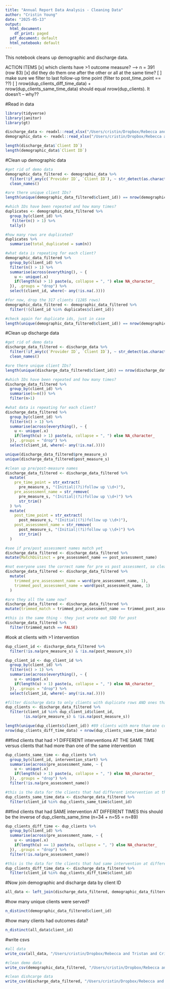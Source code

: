 ```yaml
---
title: "Annual Report Data Analysis - Cleaning Data"
author: "Cristin Young"
date: "2025-05-13"
output:
  html_document:
    df_print: paged
  pdf_document: default
  html_notebook: default
---
```


This notebook cleans up demographic and discharge data.

ACTION ITEMS
[x] which clients have >1 outcome measure?  --> n = 391 (row 83)
[x] did they do them one after the other or all at the same time? 
[ ] make sure we filter to last follow-up time point (filter to post_time_point == ??)
[ ] nrow(dup_clients_diff_time_data) + nrow(dup_clients_same_time_data) should equal nrow(dup_clients). It doesn't -- why??

#Read in data
```r
library(tidyverse)
library(janitor)
library(gt)

discharge_data <- readxl::read_xlsx("/Users/cristin/Dropbox/Rebecca and Tristan and Cristin/EInsight Data/Exports - Raw/May13_Report_Data/Dishcharge_Report.xlsx", na = c("-", "", "NA"))
demographic_data <- readxl::read_xlsx("/Users/cristin/Dropbox/Rebecca and Tristan and Cristin/EInsight Data/Exports - Raw/May13_Report_Data/Client_Demographics.xlsx", na = c("-", "", "NA"))

length(discharge_data$`Client ID`)
length(demographic_data$`Client ID`)
```

#Clean up demographic data
```r
#get rid of demo data
demographic_data_filtered <- demographic_data %>%
  filter(!if_any(c(`Provider ID`, `Client ID`), ~ str_detect(as.character(.x), "DEMO"))) %>% 
  clean_names()

#are there unique client IDs? 
length(unique(demographic_data_filtered$client_id)) == nrow(demographic_data_filtered)

#which IDs have been repeated and how many times? 
duplicates <- demographic_data_filtered %>% 
  group_by(client_id) %>% 
   filter(n() > 1) %>%
  tally() 

#how many rows are duplicated?
duplicates %>% 
  summarise(total_duplicated = sum(n))

#what data is repeating for each client?
demographic_data_filtered %>%
  group_by(client_id) %>%
  filter(n() > 1) %>%
  summarise(across(everything(), ~ {
    u <- unique(.x)
    if(length(u) > 1) paste(u, collapse = ", ") else NA_character_
  }), .groups = "drop") %>%
  select(client_id, where(~ any(!is.na(.))))

#for now, drop the 317 clients (1285 rows)
demographic_data_filtered <- demographic_data_filtered %>% 
  filter(!(client_id %in% duplicates$client_id))

#check again for duplicate ids, just in case
length(unique(demographic_data_filtered$client_id)) == nrow(demographic_data_filtered)
```

#Clean up discharge data
```r
#get rid of demo data
discharge_data_filtered <- discharge_data %>%
  filter(!if_any(c(`Provider ID`, `Client ID`), ~ str_detect(as.character(.x), "DEMO"))) %>% 
  clean_names()

#are there unique client IDs? 
length(unique(discharge_data_filtered$client_id)) == nrow(discharge_data_filtered)

#which IDs have been repeated and how many times? 
discharge_data_filtered %>% 
  group_by(client_id) %>% 
  summarise(n=n()) %>% 
  filter(n>1)

#what data is repeating for each client?
discharge_data_filtered %>%
  group_by(client_id) %>%
  filter(n() > 1) %>%
  summarise(across(everything(), ~ {
    u <- unique(.x)
    if(length(u) > 1) paste(u, collapse = ", ") else NA_character_
  }), .groups = "drop") %>%
  select(client_id, where(~ any(!is.na(.))))

unique(discharge_data_filtered$pre_measure_s)
unique(discharge_data_filtered$post_measure_s)

#clean up pre/post-measure names
discharge_data_filtered <- discharge_data_filtered %>%
  mutate(
    pre_time_point = str_extract(
      pre_measure_s, "(Initial|(?i)follow up \\d+)"),
    pre_assessment_name = str_remove(
      pre_measure_s, "(Initial|(?i)follow up \\d+)") %>% 
      str_trim()
  ) %>% 
  mutate(
    post_time_point = str_extract(
      post_measure_s, "(Initial|(?i)follow up \\d+)"),
    post_assessment_name = str_remove(
      post_measure_s, "(Initial|(?i)follow up \\d+)") %>% 
      str_trim()
  )

#see if pre/post assessment names match yet
discharge_data_filtered <- discharge_data_filtered %>% 
mutate(MatchDistinct = pre_assessment_name == post_assessment_name)

#not everyone uses the correct name for pre vs post assessment, so clean further
discharge_data_filtered <- discharge_data_filtered %>% 
  mutate(
    trimmed_pre_assessment_name = word(pre_assessment_name, 1),
    trimmed_post_assessment_name = word(post_assessment_name, 1)
  )

#are they all the same now? 
discharge_data_filtered <- discharge_data_filtered %>% 
mutate(trimmed_match = trimmed_pre_assessment_name == trimmed_post_assessment_name)

#this is the same thing - they just wrote out SDQ for post
discharge_data_filtered %>% 
  filter(trimmed_match == FALSE)
```

#look at clients with >1 intervention
```r
dup_client_id <- discharge_data_filtered %>%
  filter(!is.na(pre_measure_s) & !is.na(post_measure_s)) 

dup_client_id <- dup_client_id %>% 
  group_by(client_id) %>%
  filter(n() > 1) %>%
  summarise(across(everything(), ~ {
    u <- unique(.x)
    if(length(u) > 1) paste(u, collapse = ", ") else NA_character_
  }), .groups = "drop") %>%
  select(client_id, where(~ any(!is.na(.))))

#filter discharge data to only clients with duplicate rows AND ones that hove both pre and post data
dup_clients <- discharge_data_filtered %>% 
  filter(client_id %in% dup_client_id$client_id,
        !is.na(pre_measure_s) & !is.na(post_measure_s))

length(unique(dup_clients$client_id)) #89 clients with more than one complete intervention 
nrow(dup_clients_diff_time_data) + nrow(dup_clients_same_time_data)
```

##find clients that had >1 DIFFERENT interventions AT THE SAME TIME
versus clients that had more than one of the same intervention
```r
dup_clients_same_time <- dup_clients %>% 
  group_by(client_id, intervention_start) %>% 
  summarise(across(pre_assessment_name, ~ {
    u <- unique(.x)
    if(length(u) > 1) paste(u, collapse = ", ") else NA_character_
  }), .groups = "drop") %>% 
  filter(!is.na(pre_assessment_name))

#this is the data for the clients that had different intervention at the SAME time
dup_clients_same_time_data <- discharge_data_filtered %>% 
  filter(client_id %in% dup_clients_same_time$client_id)
```

##find clients that had SAME intervention AT DIFFERENT TIMES
this should be the inverse of dup_clients_same_time (n=34 + n=55 = n=89)
```r
dup_clients_diff_time <- dup_clients %>% 
  group_by(client_id) %>% 
  summarise(across(pre_assessment_name, ~ {
    u <- unique(.x)
    if(length(u) == 1) paste(u, collapse = ", ") else NA_character_
  }), .groups = "drop") %>% 
  filter(!is.na(pre_assessment_name))

#this is the data for the clients that had same intervention at different times
dup_clients_diff_time_data <- discharge_data_filtered %>% 
  filter(client_id %in% dup_clients_diff_time$client_id)
```


#Now join demographic and discharge data by client ID
```r
all_data <- left_join(discharge_data_filtered, demographic_data_filtered, by = c("client_id", "provider_id"))
```

#how many unique clients were served?
```r
n_distinct(demographic_data_filtered$client_id)
```

#how many clients had outcomes data? 
```r
n_distinct(all_data$client_id)
```

#write csvs
```r
#all data
write_csv(all_data, "/Users/cristin/Dropbox/Rebecca and Tristan and Cristin/EInsight Data/demographic_discharge_clean.csv")

#clean demo data
write_csv(demographic_data_filtered, "/Users/cristin/Dropbox/Rebecca and Tristan and Cristin/EInsight Data/demographic_data_clean.csv")

#clean dishcarge data
write_csv(discharge_data_filtered, "/Users/cristin/Dropbox/Rebecca and Tristan and Cristin/EInsight Data/discharge_data_clean.csv")
```

